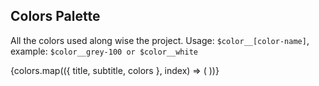 
<Meta title="Systems/Colors" />

## Colors Palette

All the colors used along wise the project.
Usage: `$color__[color-name]`, example: `$color__grey-100 or $color__white`

<ColorPalette>
  {colors.map(({ title, subtitle, colors }, index) => (
    <ColorItem title={title} subtitle={subtitle} colors={colors} key={index} />
  ))}
</ColorPalette>
